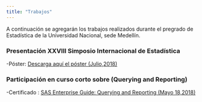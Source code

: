 ```yaml
---
title: "Trabajos"
---
```

A continuación se agregarán los trabajos realizados durante el pregrado de Estadística de la Universidad Nacional, sede Medellín.

### Presentación XXVIII Simposio Internacional de Estadística

-Póster: <a href="XXVIII_SIMPOSIO_EST.pdf#" class="download" title="Descarga el poster(Julio 2018)"> Descarga aquí el póster (Julio,2018) </a>


### Participación en curso corto sobre (Querying and Reporting)

-Certificado : <a href="Yeison.Ocampo.pdf#" class="view" title="Descarga el certificado (Mayo 18, 2018"> SAS Enterprise Guide: Querying and Reporting  (Mayo 18,2018) </a>